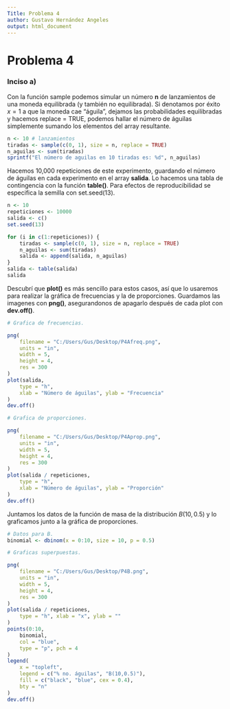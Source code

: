 ```yaml
---
Title: Problema 4
author: Gustavo Hernández Angeles
output: html_document
---
```


# Problema 4


### Inciso a)

Con la función sample podemos simular un número **n** de lanzamientos de una moneda equilibrada (y también no equilibrada). Si denotamos por éxito $x=1$ a que la moneda cae "águila", dejamos las probabilidades equilibradas y hacemos replace = TRUE, podemos hallar el número de águilas simplemente sumando los elementos del array resultante.

```r
n <- 10 # lanzamientos
tiradas <- sample(c(0, 1), size = n, replace = TRUE)
n_aguilas <- sum(tiradas)
sprintf("El número de aguilas en 10 tiradas es: %d", n_aguilas)
```

Hacemos 10,000 repeticiones de este experimento, guardando el número de águilas en cada experimento en el array **salida**. Lo hacemos una tabla de contingencia con la función **table()**. Para efectos de reproducibilidad se especifica la semilla con set.seed(13).

```r
n <- 10
repeticiones <- 10000
salida <- c()
set.seed(13)

for (i in c(1:repeticiones)) {
    tiradas <- sample(c(0, 1), size = n, replace = TRUE)
    n_aguilas <- sum(tiradas)
    salida <- append(salida, n_aguilas)
}
salida <- table(salida)
salida
```

Descubrí que **plot()** es más sencillo para estos casos, así que lo usaremos para realizar la gráfica de frecuencias y la de proporciones. Guardamos las imagenes con **png()**, asegurandonos de apagarlo después de cada plot con **dev.off()**.

```r
# Grafica de frecuencias.

png(
    filename = "C:/Users/Gus/Desktop/P4Afreq.png",
    units = "in",
    width = 5,
    height = 4,
    res = 300
)
plot(salida,
    type = "h",
    xlab = "Número de águilas", ylab = "Frecuencia"
)
dev.off()

# Grafica de proporciones.

png(
    filename = "C:/Users/Gus/Desktop/P4Aprop.png",
    units = "in",
    width = 5,
    height = 4,
    res = 300
)
plot(salida / repeticiones,
    type = "h",
    xlab = "Número de águilas", ylab = "Proporción"
)
dev.off()
```

Juntamos los datos de la función de masa de la distribución $B(10,0.5)$ y lo graficamos junto a la gráfica de proporciones.

```r
# Datos para B.
binomial <- dbinom(x = 0:10, size = 10, p = 0.5)

# Graficas superpuestas.

png(
    filename = "C:/Users/Gus/Desktop/P4B.png",
    units = "in",
    width = 5,
    height = 4,
    res = 300
)
plot(salida / repeticiones,
    type = "h", xlab = "x", ylab = ""
)
points(0:10,
    binomial,
    col = "blue",
    type = "p", pch = 4
)
legend(
    x = "topleft",
    legend = c("% no. águilas", "B(10,0.5)"),
    fill = c("black", "blue", cex = 0.4),
    bty = "n"
)
dev.off()
```